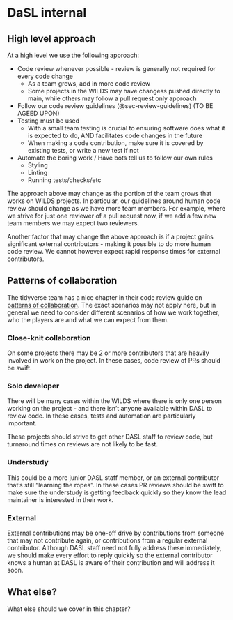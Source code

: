 # DaSL internal {#sec-review-dasl}

## High level approach

At a high level we use the following approach:

- Code review whenever possible - review is generally not required for every code change
  - As a team grows, add in more code review
  - Some projects in the WILDS may have changess pushed directly to main, while others may follow a pull request only approach
- Follow our code review guidelines (@sec-review-guidelines) (TO BE AGEED UPON)
- Testing must be used
  - With a small team testing is crucial to ensuring software does what it is expected to do, AND facilitates code changes in the future
  - When making a code contribution, make sure it is covered by existing tests, or write a new test if not
- Automate the boring work / Have bots tell us to follow our own rules
  - Styling
  - Linting
  - Running tests/checks/etc

The approach above may change as the portion of the team grows that works on WILDS projects. In particular, our guidelines around human code review should change as we have more team members. For example, where we strive for just one reviewer of a pull request now, if we add a few new team members we may expect two reviewers.

Another factor that may change the above approach is if a project gains significant external contributors - making it possible to do more human code review. We cannot however expect rapid response times for external contributors.

## Patterns of collaboration

The tidyverse team has a nice chapter in their code review guide on [patterns of collaboration](https://code-review.tidyverse.org/collaboration/). The exact scenarios may not apply here, but in general we need to consider different scenarios of how we work together, who the players are and what we can expect from them.

### Close-knit collaboration

On some projects there may be 2 or more contributors that are heavily involved in work on the project. In these cases, code review of PRs should be swift.

### Solo developer

There will be many cases within the WILDS where there is only one person working on the project - and there isn't anyone available within DASL to review code. In these cases, tests and automation are particularly important.

These projects should strive to get other DASL staff to review code, but turnaround times on reviews are not likely to be fast.

### Understudy

This could be a more junior DASL staff member, or an external contributor that's still "learning the ropes". In these cases PR reviews should be swift to make sure the understudy is getting feedback quickly so they know the lead maintainer is interested in their work.

### External

External contributions may be one-off drive by contributions from someone that may not contribute again, or contributions from a regular external contributor. Although DASL staff need not fully address these immediately, we should make every effort to reply quickly so the external contributor knows a human at DASL is aware of their contribution and will address it soon.

## What else?

::: {.callout-warning}
What else should we cover in this chapter?
:::

